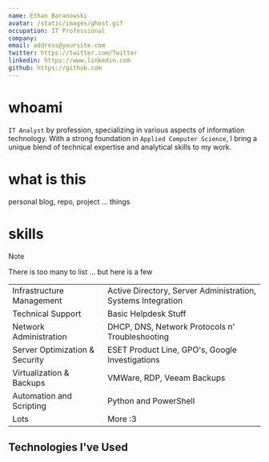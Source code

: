 ```yaml
---
name: Ethan Baranowski
avatar: /static/images/ghost.gif
occupation: IT Professional
company:
email: address@yoursite.com
twitter: https://twitter.com/Twitter
linkedin: https://www.linkedin.com
github: https://github.com
---
```


# whoami

`IT Analyst` by profession, specializing in various aspects of information technology.
With a strong foundation in `Applied Computer Science`, I bring a unique blend of technical expertise and analytical skills to my work.

# what is this

personal blog, repo, project ... things

# skills

> [!NOTE]
> There is too many to list ... but here is a few

|                                |                                                              |
| ------------------------------ | ------------------------------------------------------------ |
| Infrastructure Management      | Active Directory, Server Administration, Systems Integration |
| Technical Support              | Basic Helpdesk Stuff                                         |
| Network Administration         | DHCP, DNS, Network Protocols n' Troubleshooting              |
| Server Optimization & Security | ESET Product Line, GPO's, Google Investigations              |
| Virtualization & Backups       | VMWare, RDP, Veeam Backups                                   |
| Automation and Scripting       | Python and PowerShell                                        |
| Lots                           | More :3                                                      |

## Technologies I've Used
